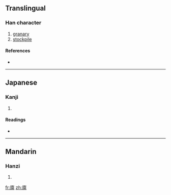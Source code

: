 {{also|廩|稟}}
==Translingual==

===Han character===
{{Han char|rn=53|rad=广|as=13|sn=16|four=|canj=戈卜田火 (IYWF)}}

# [[granary]]
# [[stockpile]]

====References====
* {{Han ref|kx=0351.231|hdz=20905.150|uh=5EEA|ud=24298}}

----

==Japanese==

===Kanji===
{{ja-kanji|grade=|rs=广13}}

# {{defn|Japanese|sort=广13}}

====Readings====
* {{ja-readings|on=[[りん]] (rin)|kun=[[くら]] (kura)}}

----

==Mandarin==

===Hanzi===
{{cmn-hanzi|tra=廩|pin=[[lǐn]] ([[lin3]])|wg=lin<sup>3</sup>}}

# {{defn|Mandarin|sort=广13}}

[[fr:廪]]
[[zh:廪]]